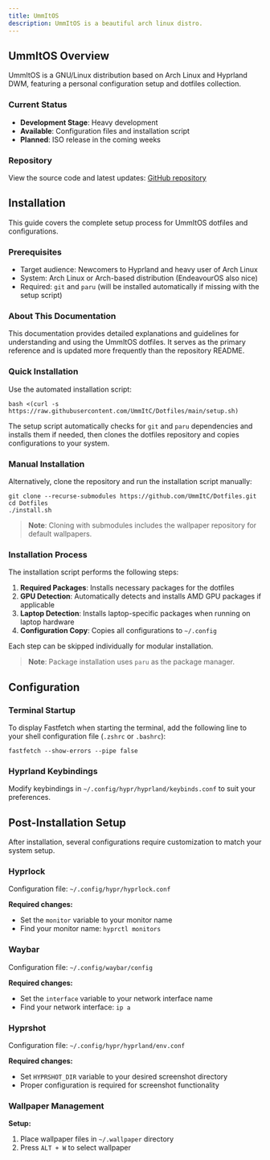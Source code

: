```yaml
---
title: UmmItOS
description: UmmItOS is a beautiful arch linux distro.
---
```


## UmmItOS Overview

UmmItOS is a GNU/Linux distribution based on Arch Linux and Hyprland DWM, featuring a personal configuration setup and dotfiles collection.

### Current Status

- **Development Stage**: Heavy development
- **Available**: Configuration files and installation script
- **Planned**: ISO release in the coming weeks

### Repository

View the source code and latest updates: [GitHub repository](https://github.com/UmmItKin/UmmItOS)

## Installation

This guide covers the complete setup process for UmmItOS dotfiles and configurations.

### Prerequisites

- Target audience: Newcomers to Hyprland and heavy user of Arch Linux
- System: Arch Linux or Arch-based distribution (EndeavourOS also nice)
- Required: `git` and `paru` (will be installed automatically if missing with the setup script)

### About This Documentation

This documentation provides detailed explanations and guidelines for understanding and using the UmmItOS dotfiles. It serves as the primary reference and is updated more frequently than the repository README.

### Quick Installation

Use the automated installation script:

```shell
bash <(curl -s https://raw.githubusercontent.com/UmmItC/Dotfiles/main/setup.sh)
```

The setup script automatically checks for `git` and `paru` dependencies and installs them if needed, then clones the dotfiles repository and copies configurations to your system.

### Manual Installation

Alternatively, clone the repository and run the installation script manually:

```shell
git clone --recurse-submodules https://github.com/UmmItC/Dotfiles.git
cd Dotfiles
./install.sh
```

> **Note**: Cloning with submodules includes the wallpaper repository for default wallpapers.

### Installation Process

The installation script performs the following steps:

1. **Required Packages**: Installs necessary packages for the dotfiles
2. **GPU Detection**: Automatically detects and installs AMD GPU packages if applicable  
3. **Laptop Detection**: Installs laptop-specific packages when running on laptop hardware
4. **Configuration Copy**: Copies all configurations to `~/.config`

Each step can be skipped individually for modular installation.

> **Note**: Package installation uses `paru` as the package manager.

## Configuration

### Terminal Startup

To display Fastfetch when starting the terminal, add the following line to your shell configuration file (`.zshrc` or `.bashrc`):

```shell
fastfetch --show-errors --pipe false
```

### Hyprland Keybindings

Modify keybindings in `~/.config/hypr/hyprland/keybinds.conf` to suit your preferences.

## Post-Installation Setup

After installation, several configurations require customization to match your system setup.

### Hyprlock

Configuration file: `~/.config/hypr/hyprlock.conf`

**Required changes:**
- Set the `monitor` variable to your monitor name
- Find your monitor name: `hyprctl monitors`

### Waybar

Configuration file: `~/.config/waybar/config`

**Required changes:**
- Set the `interface` variable to your network interface name
- Find your network interface: `ip a`

### Hyprshot

Configuration file: `~/.config/hypr/hyprland/env.conf`

**Required changes:**
- Set `HYPRSHOT_DIR` variable to your desired screenshot directory
- Proper configuration is required for screenshot functionality

### Wallpaper Management

**Setup:**
1. Place wallpaper files in `~/.wallpaper` directory
2. Press `ALT + W` to select wallpaper
